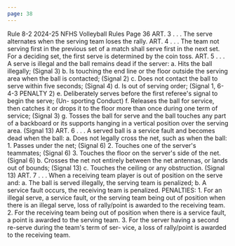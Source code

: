 ```yaml
---
page: 38
---
```


Rule 8-2 2024-25 NFHS Volleyball Rules Page 36 ART. 3 . . . The serve alternates when the serving team loses the rally. ART. 4 . . . The team not serving first in the previous set of a match shall serve first in the next set. For a deciding set, the first serve is determined by the coin toss. ART. 5 . . . A serve is illegal and the ball remains dead if the server: a. Hits the ball illegally; (Signal 3) b. Is touching the end line or the floor outside the serving area when the ball is contacted; (Signal 2) c. Does not contact the ball to serve within five seconds; (Signal 4) d. Is out of serving order; (Signal 1, 6-4-3 PENALTY 2) e. Deliberately serves before the first referee's signal to begin the serve; (Un- sporting Conduct) f. Releases the ball for service, then catches it or drops it to the floor more than once during one term of service; (Signal 3) g. Tosses the ball for serve and the ball touches any part of a backboard or its supports hanging in a vertical position over the serving area. (Signal 13) ART. 6 . . . A served ball is a service fault and becomes dead when the ball: a. Does not legally cross the net, such as when the ball: 1. Passes under the net; (Signal 6) 2. Touches one of the server's teammates; (Signal 6) 3. Touches the floor on the server's side of the net. (Signal 6) b. Crosses the net not entirely between the net antennas, or lands out of bounds; (Signal 13) c. Touches the ceiling or any obstruction. (Signal 13) ART. 7 . . . When a receiving team player is out of position on the serve and: a. The ball is served illegally, the serving team is penalized; b. A service fault occurs, the receiving team is penalized. PENALTIES: 1. For an illegal serve, a service fault, or the serving team being out of position when there is an illegal serve, loss of rally/point is awarded to the receiving team. 2. For the receiving team being out of position when there is a service fault, a point is awarded to the serving team. 3. For the server having a second re-serve during the team's term of ser- vice, a loss of rally/point is awarded to the receiving team.
